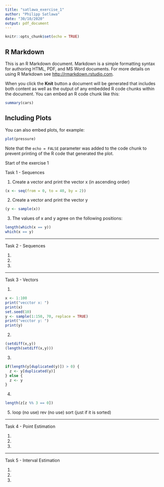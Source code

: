 ```yaml
---
title: "satlawa_exercise_1"
author: "Philipp Satlawa"
date: "30/10/2020"
output: pdf_document
---
```


```r
knitr::opts_chunk$set(echo = TRUE)
```

## R Markdown

This is an R Markdown document. Markdown is a simple formatting syntax for authoring HTML, PDF, and MS Word documents. For more details on using R Markdown see <http://rmarkdown.rstudio.com>.

When you click the **Knit** button a document will be generated that includes both content as well as the output of any embedded R code chunks within the document. You can embed an R code chunk like this:

```r
summary(cars)
```

## Including Plots

You can also embed plots, for example:

```r
plot(pressure)
```

Note that the `echo = FALSE` parameter was added to the code chunk to prevent printing of the R code that generated the plot.

Start of the exercise 1

Task 1 - Sequences

1. Create a vector and print the vector x (in ascending order)
```r
(x <- seq(from = 0, to = 40, by = 2))
```

2. Create a vector and print the vector y
```r
(y <- sample(x))
```

3. The values of x and y agree on the following positions:
```r
length(which(x == y))
which(x == y)
```

-------------------------------------------------------------------------------

Task 2 - Sequences

1.
2.
3.

-------------------------------------------------------------------------------

Task 3 - Vectors

1.
```r
x <- 1:100
print("vecctor x: ")
print(x)
set.seed(10)
y <- sample(1:150, 70, replace = TRUE)
print("vecctor y: ")
print(y)
```

2.
```r
(setdiff(x,y))
(length(setdiff(x,y)))
```

3.
```r
if(length(y[duplicated(y)]) > 0) {
  z <- y[duplicated(y)]
} else {
  z <- y
}
```

4.
```r
length(z[z %% 3 == 0])
```

5.
loop (no use)
rev (no use)
sort (just if it is sorted)

-------------------------------------------------------------------------------

Task 4 - Point Estimation

1.
2.
3.

-------------------------------------------------------------------------------

Task 5 - Interval Estimation

1.
2.
3.